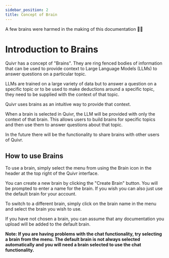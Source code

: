 ```yaml
---
sidebar_position: 2
title: Concept of Brain
---
```


<Info>
A few brains were harmed in the making of this documentation 🤯😏
</Info>


# Introduction to Brains

Quivr has a concept of "Brains". They are ring fenced bodies of information that can be used to provide context to Large Language Models (LLMs) to answer questions on a particular topic.

LLMs are trained on a large variety of data but to answer a question on a specific topic or to be used to make deductions around a specific topic, they need to be supplied with the context of that topic.

Quivr uses brains as an intuitive way to provide that context.

When a brain is selected in Quivr, the LLM will be provided with only the context of that brain. This allows users to build brains for specific topics and then use them to answer questions about that topic.

In the future there will be the functionality to share brains with other users of Quivr.

## How to use Brains

To use a brain, simply select the menu from using the Brain icon in the header at the top right of the Quivr interface.

You can create a new brain by clicking the "Create Brain" button. You will be prompted to enter a name for the brain. If you wish you can also just use the default brain for your account.

To switch to a different brain, simply click on the brain name in the menu and select the brain you wish to use.

If you have not chosen a brain, you can assume that any documentation you upload will be added to the default brain.

**Note: If you are having problems with the chat functionality, try selecting a brain from the menu. The default brain is not always selected automatically and you will need a brain selected to use the chat functionality.**
